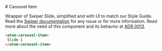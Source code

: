

<Meta title="Components/Carousel/Carousel Item" />
# Carousel Item

Wrapper of Swiper Slide, simplified and with UI to match our Style Guide. Read the [Swiper documentation](https://swiperjs.com/element) for any issue or for more information. Read more about the need of this component and its behavior at [ADR 0013](./?path=/docs/docs-architecture-decision-records-adr-0013-why-using-a-virtual-carousel-item--docs).

```html
<atom-carousel-item>
 Slide 1
</atom-carousel-item>
```
